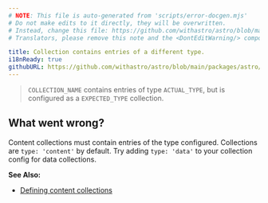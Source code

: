 ```yaml
---
# NOTE: This file is auto-generated from 'scripts/error-docgen.mjs'
# Do not make edits to it directly, they will be overwritten.
# Instead, change this file: https://github.com/withastro/astro/blob/main/packages/astro/src/core/errors/errors-data.ts
# Translators, please remove this note and the <DontEditWarning/> component.

title: Collection contains entries of a different type.
i18nReady: true
githubURL: https://github.com/withastro/astro/blob/main/packages/astro/src/core/errors/errors-data.ts
---
```


<DontEditWarning />


> `COLLECTION_NAME` contains entries of type `ACTUAL_TYPE`, but is configured as a `EXPECTED_TYPE` collection.

## What went wrong?
Content collections must contain entries of the type configured. Collections are `type: 'content'` by default. Try adding `type: 'data'` to your collection config for data collections.

**See Also:**
-  [Defining content collections](/en/guides/content-collections/#defining-collections)
